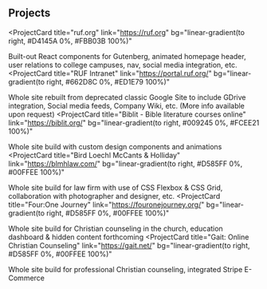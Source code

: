 ## Projects

<ProjectCard
  title="ruf.org"
  link="https://ruf.org"
  bg="linear-gradient(to right, #D4145A 0%, #FBB03B 100%)"
>
  Built-out React components for Gutenberg, animated homepage header, user relations to college campuses, nav, social media integration, etc.
</ProjectCard>
<ProjectCard
  title="RUF Intranet"
  link="https://portal.ruf.org/"
  bg="linear-gradient(to right, #662D8C 0%, #ED1E79 100%)"
>
  Whole site rebuilt from deprecated classic Google Site to include GDrive integration, Social media feeds, Company Wiki, etc. (More info available upon request)
</ProjectCard>
<ProjectCard
  title="Biblit - Bible literature courses online"
  link="https://biblit.org/"
  bg="linear-gradient(to right, #009245 0%, #FCEE21 100%)"
>
  Whole site build with custom design components and animations
</ProjectCard>
<ProjectCard
  title="Bird Loechl McCants & Holliday"
  link="https://blmhlaw.com/"
  bg="linear-gradient(to right, #D585FF 0%, #00FFEE 100%)"
>
  Whole site build for law firm with use of CSS Flexbox & CSS Grid, collaboration with photographer and designer, etc.
</ProjectCard>
<ProjectCard
  title="Four:One Journey"
  link="https://fouronejourney.org/"
  bg="linear-gradient(to right, #D585FF 0%, #00FFEE 100%)"
>
  Whole site build for Christian counseling in the church, education dashboard & hidden content forthcoming
</ProjectCard>
<ProjectCard
  title="Gait: Online Christian Counseling"
  link="https://gait.net/"
  bg="linear-gradient(to right, #D585FF 0%, #00FFEE 100%)"
>
  Whole site build for professional Christian counseling, integrated Stripe E-Commerce
</ProjectCard>
